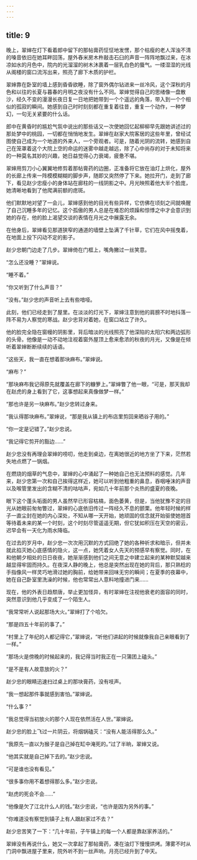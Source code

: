 ```yaml
---
---
---
```

title: 9
---



晚上，翠婶在灯下看着郎中留下的那帖膏药怔怔地发愣，那个枯瘦的老人浑浊不清的嗓音依旧在她耳畔回荡，屋外舂米房木杵敲击石臼的声音一阵阵地飘过来，在冰凉如水的月色中，院内的光溜溜的树木沐裹着一层乳白色的蜃气。一缕湿湿的光线从阁楼的窗口流泻出来，照亮了廊下木质的护栏。

翠婶靠在卧室的墙上感到昏昏欲睡，除了窗外偶尔钻进来一丝冷风，这个深秋的月色和以往的长夏与暮春的月明之夜没有什么不同。翠婶觉得自己的思绪像一盘散沙，经久不变的漫漫长夜日复一日地把她带到一个个遥远的角落，带入到一个个相似的孤寂的瞬间。她感到自己时时刻刻都在重复着往昔，重复一个动作，一种梦幻，一句无关紧要的什么话。

郎中在黄昏时的尴尬气氛中说出的那些话又一次使她回忆起柳柳早先跟她讲述过的那处梦中的桃园，一切都在悄悄地发生。翠婶在赵家大院客居的这些年里，曾经试图使自己成为一个地道的外来人，一个旁观者。可是，随着光阴的流转，她感到自己在笼罩着这个大院上空的命运的迷雾中越走越远，除了心中尚存的对于未知将来的一种莫名其妙的兴趣，她日益觉得心力衰竭，疲惫不堪。

翠婶用剪刀小心翼翼地修剪着那帖膏药的边圈，正准备将它放在油灯上烘化，屋外的长廊上传来一阵模模糊糊的脚步声，随即又突然停了下来。她拉开门，走到了廊下，看见赵少忠瘦小的身体站在廊柱的一线阴影之中。月光映照着他大半个脸庞，她清晰地看到了他爬满前额的痣斑。

他们默默地对望了一会儿，翠婶感到他的目光有些异样，它仿佛在顷刻之间就唤醒了自己沉睡多年的记忆。这个孤傲的男人总是在难忍的烦躁和惊悸之中才会意识到她的存在，他的脸上渴望交谈的表情在月光之中展露无余。

在他身后，翠婶看见那道狭窄的通道的墙壁上坠满了千针草，它们在风中摇曳着，在地面上投下闪动不定的影子。

赵少忠朝门边走了几步。翠婶倚在门框上，嘴角撇过一丝笑意。

“怎么还没睡？”翠婶说。

“睡不着。”

“你又听到了什么声音？”

“没有。”赵少忠的声音听上去有些喑哑。

此刻，他们已经走到了屋里。在淡淡的灯光下，翠婶注意到他的肩膀不时地抖落一阵不易为人察觉的寒战。赵少忠背对着她，在窗口站立了许久。

他的脸完全隐在窗幔的阴影里，背后暗淡的光线照亮了他深陷的太阳穴和两边弧形的头骨。他像是一动不动地注视着窗外屋顶上愈来愈浓的秋夜的月光，又像是在倾听着翠婶断断续续的话语。

“这些天，我一直在想着那块麻布。”翠婶说。

“麻布？”

“那块麻布我记得原先就覆盖在廊下的糠箩上。”翠婶瞥了他一眼，“可是，那天我却在赵虎的身上看到了它，这事想起来真像做梦一样。”

“那也许是另一块麻布。”赵少忠转过身来。

“我认得那块麻布。”翠婶说，“那是我从镇上的布店里剪回来晒谷子用的。”

“你一定是记错了。”赵少忠说。

“我记得它剪开的豁边……”

赵少忠没有再理会翠婶的唠叨，他走到桌边，在离她很近的地方坐了下来，茫然若失地点燃了一锅烟。

在燃烧的烟草的气息中，翠婶的心中涌起了一种她自己也无法预料的感觉。几年来，赵少忠第一次和自己挨得这样近，她可以听到他粗重的鼻息，吞咽唾沫的声音以及喉管里发出的含糊不清的咕咕声，宛如几十年前那个炎热的盛夏的夜晚。

眼下这个蓬头垢面的男人虽然早已形容枯槁，面色萎黄，但是，当他犹豫不定的目光从她眼前匆匆瞥过，翠婶的心底依旧传过一阵经久不息的颤栗。他年轻时候的样子一直尘封在她的内心深处，不知从哪一天开始，她顽固的信念就开始驱使她翘首等待着未来的某一个时刻，这个时刻尽管遥遥无期，但它犹如积压在天空的密云，迟早会有一天化为雨水降临。

在过去的岁月中，赵少忠一次次用沉默的方式回绝了她的各种祈求和暗示，但并未就此掐灭她心底感情的隐火，这一点，她凭着女人先天的预感早有察觉。同时，在和他朝夕相处的日日夜夜，她渐渐感到他们之间无意之中建立起来的某种默契越来越显得牢固而持久。在夜深人静的晚上，他总是突然出现在她的背后，那只熟稔的手指像风一样灵巧地滑过她的胸前，给她带来回味无穷的瞬间；在夏季的夜幕中，她在自己卧室里洗澡的时候，他也常常出人意料地撞进门来……

现在，他的外表日趋颓唐，举止更加怪异，有时翠婶在注视他衰老的面容的同时，突然意识到他几乎变成了一个陌生人。

“我常常听人说起那场大火。”翠婶打了个哈欠。

“那是四五十年前的事了。”

“村里上了年纪的人都记得它，”翠婶说，“听他们讲起的时候就像我自己亲眼看到了一样。”

“那场火是傍晚的时候起来的，我记得当时我正在一只蒲团上磕头。”

“是不是有人故意放的火？”

赵少忠的眼睛迅速扫过桌上的那块膏药，没有吱声。

“我一想起那件事就感到害怕。”翠婶说。

“什么事？”

“我总觉得当初放火的那个人现在依然活在人世。”翠婶说。

赵少忠的脸上飞过一片阴云，将烟锅磕灭：“没有人能活得那么久。”

“我原先一直以为猴子是自己掉在缸中淹死的。”过了半晌，翠婶又说。

“他其实就是自己掉下去的。”赵少忠说。

“可是谁也没有看见。”

“很多事你用不着想得那么多。”赵少忠说。

“赵虎的死会不会……”

“他像是欠了江北什么人的钱。”赵少忠说，“也许是因为另外的事。”

“你难道没有察觉到镇子上有人跟赵家过不去？”

赵少忠苦笑了一下：“几十年前，子午镇上的每一个人都是靠赵家养活的。”

翠婶没有再说什么，她又一次拿起了那帖膏药，凑在油灯下慢慢烘烤。薄雾不时从门洞中飘进屋子里来，院外听不到一丝声响，月亮已经升到了中天。